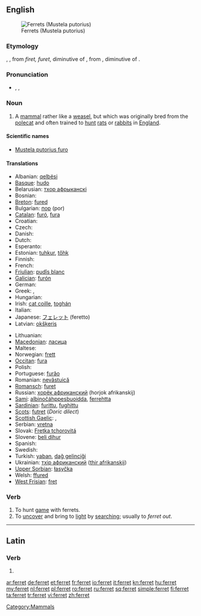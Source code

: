 ==English==
{{wikipedia}}
[[Image:Ilder.jpg|thumb|Ferrets (Mustela putorius)]]

===Etymology===
{{etyl|enm}} {{term|furet|lang=enm}}, {{term|ferret|lang=enm}}, from {{etyl|xno}} ''firet, furet'', diminutive of {{etyl|fro}} {{term|fuiron||weasel, ferret|lang=fro}}, from {{etyl|LL.}} {{term|furo||cat; robber|lang=la}}, diminutive of {{etyl|la}} {{term|fur||thief|lang=la}}.

===Pronunciation===
* {{enPR|fĕr'ət}}, {{IPA|/ˈfɛrɪt/}}, {{SAMPA|/"fer@t/}}
*: {{rhymes|ɛrɪt}}

===Noun===
{{en-noun}}

# A [[mammal]] rather like a [[weasel]], but which was originally bred from the [[polecat]] and often trained to [[hunt]] [[rat]]s or [[rabbit]]s in [[England]].

====Scientific names====
* [[Mustela putorius furo]]

====Translations====
{{trans-top|the mammal ''Mustela putorius furo''}}
* Albanian: [[qelbësi]]
* [[Basque]]: [[hudo]]
* Belarusian: [[тхор афрыканскі]]
* Bosnian: {{t-|bs|tvor|m}}
* [[Breton]]: [[fured]]
* Bulgarian: [[пор]] (por)
* [[Catalan]]: [[furó]], [[fura]]
* Croatian: {{t+|hr|tvor}}
* Czech: {{t-|cs|fretka|f}}
* Danish: {{t-|da|fritte|c}}
* Dutch: {{t+|nl|fret|m}}
* Esperanto: {{t-|eo|furo|xs=Esperanto}}
* Estonian: [[tuhkur]], [[tőhk]]
* Finnish: {{t+|fi|fretti}}
* French: {{t+|fr|furet|m}}
* [[Friulian]]: [[pudîs blanc]]
* [[Galician]]: [[furón]]
* German: {{t+|de|Frettchen|n}}
* Greek: {{t+|el|κουνάβι|n}}, {{t+|el|νυφίτσα|f}}
* Hungarian: {{t-|hu|vadászgörény}}
* Irish: [[cat coille]], [[toghán]]
* Italian: {{t+|it|furetto|m}}
* Japanese: [[フェレット]] (feretto)
* Latvian: [[okšķeris]]
{{trans-mid}}
* Lithuanian: {{t+|lt|šeškas|m|xs=Lithuanian}}
* [[Macedonian]]: [[ласица]]
* Maltese: {{t-|mt|nemes|xs=Maltese}}
* Norwegian: [[frett]]
* [[Occitan]]: [[fura]]
* Polish: {{t+|pl|fretka}}
* Portuguese: [[furăo]] {{m}}
* Romanian: [[nevăstuică]]
* [[Romansch]]: [[furet]]
* Russian: [[хорёк африканский]] (horjok afrikanskij)
* [[Sami]]: [[albinočáhppesbuoidda]], [[ferrehtta]]
* [[Sardinian]]: [[furittu]], [[fughittu]]
* [[Scots]]: [[futret]] (''Doric dilect'')
* [[Scottish Gaelic]]: {{t-|gd|neas|f|xs=Scottish Gaelic}}, {{t-|gd|fearaid|f|xs=Scottish Gaelic}}
* Serbian: [[vretna]] {{f}}
* Slovak: [[Fretka tchorovitá]]
* Slovene: [[beli dihur]] {{m}}
* Spanish: {{t+|es|hurón|m}}
* Swedish: {{t|sv|tamiller}}
* Turkish: [[yaban]], [[dağ gelinciği]]
* Ukrainian: [[тхiр африканский]] ([[thir afrikanskij]])
* [[Upper Sorbian]]: [[łasyčka]]
* Welsh: [[ffured]]
* [[West Frisian]]: [[fret]]
{{trans-bottom}}

===Verb===
{{en-verb}}

# To hunt [[game]] with ferrets.
# To [[uncover]] and bring to [[light]] by [[searching]]; usually to ''ferret out''.

[[Category:Mammals]]

----

==Latin==

===Verb===
{{la-verb-form|ferret}}

# {{conjugation of|fero|ferō|3|s|imperf|act|sub|lang=la}}

[[ar:ferret]]
[[de:ferret]]
[[et:ferret]]
[[fr:ferret]]
[[io:ferret]]
[[it:ferret]]
[[kn:ferret]]
[[hu:ferret]]
[[my:ferret]]
[[nl:ferret]]
[[pl:ferret]]
[[ro:ferret]]
[[ru:ferret]]
[[sq:ferret]]
[[simple:ferret]]
[[fi:ferret]]
[[ta:ferret]]
[[tr:ferret]]
[[vi:ferret]]
[[zh:ferret]]